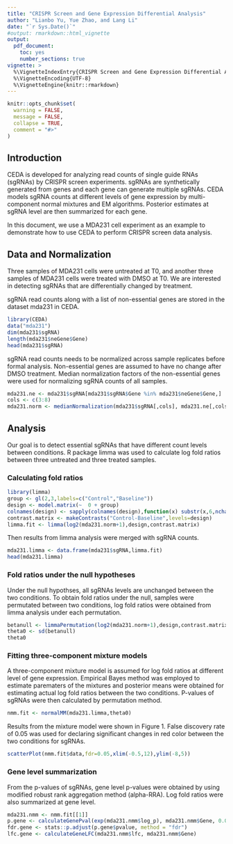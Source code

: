 ---
title: "CRISPR Screen and Gene Expression Differential Analysis"
author: "Lianbo Yu, Yue Zhao, and Lang Li"
date: "`r Sys.Date()`"
#output: rmarkdown::html_vignette
output: 
  pdf_document:
    toc: yes
    number_sections: true
vignette: >
  %\VignetteIndexEntry{CRISPR Screen and Gene Expression Differential Analysis}
  %\VignetteEncoding{UTF-8}
  %\VignetteEngine{knitr::rmarkdown}
---

```{r setup, include = FALSE}
knitr::opts_chunk$set(
  warning = FALSE,
  message = FALSE,
  collapse = TRUE,
  comment = "#>"
)
```


## Introduction
CEDA is developed for analyzing read counts of single guide RNAs (sgRNAs)
by CRISPR screen experiments. sgRNAs are synthetically generated from genes 
and each gene can generate multiple sgRNAs. CEDA models sgRNA counts at 
different levels of gene expression by multi-component normal mixtures 
and EM algorithms. Posterior estimates at sgRNA level are then summarized 
for each gene.

In this document, we use a MDA231 cell experiment as an example to
demonstrate how to use CEDA to perform CRISPR screen data analysis.

## Data and Normalization
Three samples of MDA231 cells were untreated at T0, and another three 
samples of MDA231 cells were treated with DMSO at T0. We are interested 
in detecting sgRNAs that are differentially changed by treatment. 

sgRNA read counts along with a list of non-essential genes are stored 
in the dataset mda231 in CEDA. 
```{r data}
library(CEDA)
data("mda231")
dim(mda231$sgRNA)
length(mda231$neGene$Gene)
head(mda231$sgRNA)
```

sgRNA read counts needs to be normalized across sample replicates before 
formal analysis. Non-essential genes are assumed to have no change after 
DMSO treatment. Median normalization factors of the non-essential genes 
were used for normalizing sgRNA counts of all samples.
```{r normalization}
mda231.ne <- mda231$sgRNA[mda231$sgRNA$Gene %in% mda231$neGene$Gene,]
cols <- c(3:8)
mda231.norm <- medianNormalization(mda231$sgRNA[,cols], mda231.ne[,cols])[[2]]
```

## Analysis
Our goal is to detect essential sgRNAs that have different count levels 
between conditions. R package limma was used to calculate log fold ratios
between three untreated and three treated samples. 

### Calculating fold ratios
```{r limma}
library(limma)
group <- gl(2,3,labels=c("Control","Baseline"))
design <- model.matrix(~  0 + group)
colnames(design) <- sapply(colnames(design),function(x) substr(x,6,nchar(x)))
contrast.matrix <- makeContrasts("Control-Baseline",levels=design)
limma.fit <- limma(log2(mda231.norm+1),design,contrast.matrix)
```

Then results from limma analysis were merged with sgRNA counts.
```{r merge}
mda231.limma <- data.frame(mda231$sgRNA,limma.fit)
head(mda231.limma)
```

### Fold ratios under the null hypotheses
Under the null hypothses, all sgRNAs levels are unchanged between the
two conditions. To obtain fold ratios under the null, samples were 
permutated between two conditions, log fold ratios were obtained from
limma analysis under each permutation.
```{r betanull}
betanull <- limmaPermutation(log2(mda231.norm+1),design,contrast.matrix,20)
theta0 <- sd(betanull)
theta0
```

### Fitting three-component mixture models
A three-component mixture model is assumed for log fold ratios at 
different level of gene expression. Empirical Bayes method was employed 
to estimate parematers of the mixtures and posterior means were obtained 
for estimating actual log fold ratios between the two conditions. 
P-values of sgRNAs were then calculated by permutation method.

```{r mm, results='hide'}
nmm.fit <- normalMM(mda231.limma,theta0)
```

Results from the mixture model were shown in Figure $1$. False 
discovery rate of $0.05$ was used for declaring significant changes in red
color between the two conditions for sgRNAs.

```{r fig1, fig.cap = "Log fold ratios of sgRNAs vs. gene expression level"}
scatterPlot(nmm.fit$data,fdr=0.05,xlim(-0.5,12),ylim(-8,5))
```

### Gene level summarization
From the p-values of sgRNAs, gene level p-values were obtained by 
using modified robust rank aggregation method (alpha-RRA). Log 
fold ratios were also summarized at gene level.
```{r pval}
mda231.nmm <- nmm.fit[[1]]
p.gene <- calculateGenePval(exp(mda231.nmm$log_p), mda231.nmm$Gene, 0.05)
fdr.gene <- stats::p.adjust(p.gene$pvalue, method = "fdr")
lfc.gene <- calculateGeneLFC(mda231.nmm$lfc, mda231.nmm$Gene)
```

